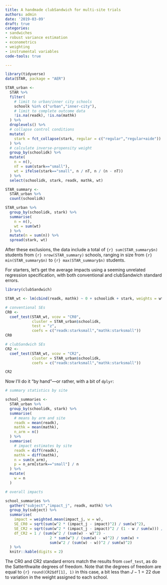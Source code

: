 ```yaml
---
title: A handmade clubSandwich for multi-site trials
authors: admin
date: '2019-03-09'
draft: true
categories:
- sandwiches
- robust variance estimation
- econometrics
- weighting
- instrumental variables
code-tools: true

---
```



```r
library(tidyverse)
data(STAR, package = "AER")

STAR_urban <-
  STAR %>%
  filter(
    # limit to urban/inner city schools
    schoolk %in% c("urban","inner-city"),
    # limit to complete outcome data
    !is.na(readk), !is.na(mathk)
  ) %>%
  droplevels() %>%
  # collapse control conditions
  mutate(
    stark = fct_collapse(stark, regular = c("regular","regular+aide"))
  ) %>%
  # calculate inverse-propensity weight
  group_by(schoolidk) %>%
  mutate(
    n = n(),
    nT = sum(stark=="small"),
    wt = ifelse(stark=="small", n / nT, n / (n - nT))
  ) %>%
  select(schoolidk, stark, readk, mathk, wt)

STAR_summary <- 
  STAR_urban %>%
  count(schoolidk)

STAR_urban %>%
  group_by(schoolidk, stark) %>%
  summarise(
    n = n(),
    wt = sum(wt)
  ) %>%
  mutate(n = sum(n)) %>%
  spread(stark, wt)

```
After these exclusions, the data include a total of `{r} sum(STAR_summary$n)` students from `{r} nrow(STAR_summary)` schools, ranging in size from `{r} min(STAR_summary$n)` to `{r} max(STAR_summary$n)` students.

For starters, let's get the average impacts using a seeming unrelated regression specification, with both conventional and clubSandwich standard errors. 
```r
library(clubSandwich)
```

```r
STAR_wt <- lm(cbind(readk, mathk) ~ 0 + schoolidk + stark, weights = wt, data = STAR_urban)

# conventional SEs
CR0 <- 
  coef_test(STAR_wt, vcov = "CR0", 
            cluster = STAR_urban$schoolidk, 
            test = "z",
            coefs = c("readk:starksmall","mathk:starksmall"))
CR0

# clubSandwich SEs
CR2 <- 
  coef_test(STAR_wt, vcov = "CR2", 
            cluster = STAR_urban$schoolidk, 
            coefs = c("readk:starksmall","mathk:starksmall"))

CR2
```

Now I'll do it "by hand"---or rather, with a bit of `dplyr`:

```r

# summary statistics by site

school_summaries <- 
  STAR_urban %>%
  group_by(schoolidk, stark) %>%
  summarise(
    # means by arm and site
    readk = mean(readk),
    mathk = mean(mathk),
    n_arm = n()
  ) %>%
  summarise(
    # impact estimates by site
    readk = diff(readk),
    mathk = diff(mathk),
    n = sum(n_arm),
    p = n_arm[stark=="small"] / n
  ) %>%
  mutate(
    w = n
  )

# overall impacts

school_summaries %>%
  gather("subject","impact_j", readk, mathk) %>%
  group_by(subject) %>%
  summarise(
    impact = weighted.mean(impact_j, w = w),
    SE_CR0 = sqrt(sum(w^2 * (impact_j - impact)^2) / sum(w)^2),
    SE_CR2 = sqrt(sum(w^2 * (impact_j - impact)^2 / (1 - w / sum(w))) / sum(w)^2),
    df_CR2 = 1 / (sum(w^2 / (sum(w) - w)^2) - 
                    2 * sum(w^3 / (sum(w) - w)^2) / sum(w) + 
                    sum(w^2 / (sum(w) - w))^2 / sum(w)^2)
  ) %>%
  knitr::kable(digits = 2)
```

The CR0 and CR2 standard errors match the results from `coef_test`, as do the Satterthwaite degrees of freedom. Note that the degrees of freedom are equal to `{r} round(CR2$df[1], 1)` in this case, a bit less than $J - 1 = 22$ due to variation in the weight assigned to each school. 

